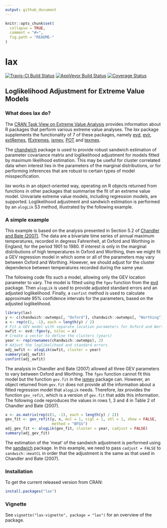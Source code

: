```yaml
---
output: github_document
---
```


<!-- README.md is generated from README.Rmd. Please edit that file -->

```r
knitr::opts_chunk$set(
  collapse = TRUE,
  comment = "#>",
  fig.path = "README-"
)
```

# lax

[![Travis-CI Build Status](https://travis-ci.org/paulnorthrop/lax.svg?branch=master)](https://travis-ci.org/paulnorthrop/lax) 
[![AppVeyor Build Status](https://ci.appveyor.com/api/projects/status/github/paulnorthrop/lax?branch=master&svg=true)](https://ci.appveyor.com/project/paulnorthrop/lax)
[![Coverage Status](https://codecov.io/github/paulnorthrop/lax/coverage.svg?branch=master)](https://codecov.io/github/paulnorthrop/lax?branch=master)

## Loglikelihood Adjustment for Extreme Value Models

### What does lax do?

The [CRAN Task View on Extreme Value Analysis](https://CRAN.R-project.org/view=ExtremeValue) provides information about R packages that perform various extreme value analyses. The *lax* package supplements the functionality of 7 of these packages, namely 
[evd](https://cran.r-project.org/package=evd),
[evir](https://cran.r-project.org/package=evir),
[extRemes](https://cran.r-project.org/package=extRemes),
[fExtremes](https://cran.r-project.org/package=fExtremes),
[ismev](https://cran.r-project.org/package=ismev),
[POT](https://cran.r-project.org/package=POT) and
[texmex](https://cran.r-project.org/package=texmex).

The [chandwich](https://cran.r-project.org/package=chandwich) package is used to provide robust sandwich estimation of parameter covariance matrix and loglikelihood adjustment for models fitted by maximum likelihood estimation.  This may be useful for cluster correlated data when interest lies in the parameters of the marginal distributions, or for performing inferences that are robust to certain types of model misspecification. 

*lax* works in an object-oriented way, operating on R objects returned from functions in other packages that summarise the fit of an extreme value model. Univariate extreme value models, including regression models, are supported.   Loglikelihood adjustment and sandwich estimation is performed by an `alogLik` S3 method, illustrated by the following example.
    
### A simple example

This example is based on the analysis presented in Section 5.2 of 
[Chandler and Bate (2007)](https://doi.org/10.1093/biomet/asm015).  The data are a bivariate time series of annual maximum temperatures, recorded in degress Fahrenheit, at Oxford and Worthing in England, for the period 1901 to 1980.  If interest is only in the marginal distributions of high temperatures in Oxford and Worthing, then we might fit a GEV regression model in which some or all of the parameters may vary between Oxford and Worthing.  However, we should adjust for the cluster dependence between temperatures recorded during the same year.

The following code fits such a model, allowing only the GEV location parameter to vary.  The model is fitted using the `fgev` function from the [evd](https://cran.r-project.org/package=evd) package.  Then `alogLik` is used to provide adjusted standard errors and an adjusted loglikelihood.  Finally, a `confint` method is used to calculate approximate 95\% confidence intervals for the parameters, based on the adjusted loglikelihood.

```r
library(lax)
y <- c(chandwich::owtemps[, "Oxford"], chandwich::owtemps[, "Worthing"])
x <- rep(c(1, -1), each = length(y) / 2)
# Fit a GEV model with separate location parameters for Oxford and Worthing
owfit <- evd::fgev(y, nsloc = x)
# Create a vector to define the clusters (years)
year <- rep(rownames(chandwich::owtemps), 2)
# Adjust the loglikelihood and standard errors
adj_owfit <- alogLik(owfit, cluster = year)
summary(adj_owfit)
confint(adj_owfit)
```

The analysis in Chandler and Bate (2007) allowed all three GEV parameters to vary between Oxford and Worthing.  The `fgev` function cannot fit this model but the function `gev.fit` in the [ismev](https://cran.r-project.org/package=ismev) package can.  However, an object returned from `gev.fit` does not provide all the information about a fitted regression model that `alogLik` needs.  Therefore, *lax* provides the function `gev_refit`, which is a version of `gev.fit` that adds this information.  The following code reproduces the values in rows 1, 3 and 4 in Table 2 of Chandler and Bate (2007).  

```r
x <- as.matrix(rep(c(1, -1), each = length(y) / 2))
gev_fit <- gev_refit(y, x, mul = 1, sigl = 1, shl = 1, show = FALSE,
                     method = "BFGS")
adj_gev_fit <- alogLik(gev_fit, cluster = year, cadjust = FALSE)
summary(adj_gev_fit)
```

The estimation of the 'meat' of the sandwich adjustment is performed using the [sandwich](https://cran.r-project.org/package=sandwich) package.  In this example, we need to pass `cadjust = FALSE` to ``sandwich::meatCL`` in order that the adjustment is the same as that used in Chandler and Bate (2007).

### Installation

To get the current released version from CRAN:

```r
install.packages("lax")
```

### Vignette

See `vignette("lax-vignette", package = "lax")` for an overview of the package.

